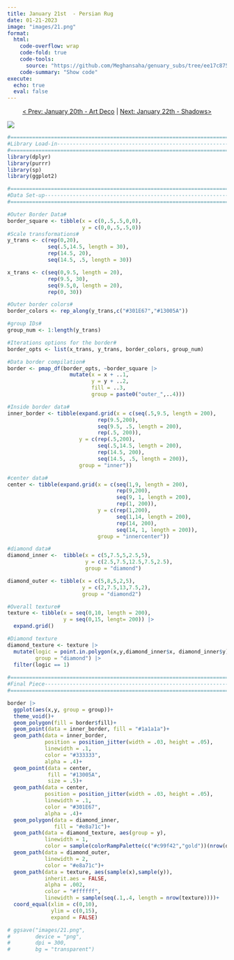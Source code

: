 ```yaml
---
title: January 21st  - Persian Rug
date: 01-21-2023
image: "images/21.png"
format:
  html:
    code-overflow: wrap
    code-fold: true
    code-tools:
      source: "https://github.com/Meghansaha/genuary_subs/tree/ee17c875f979a9647d1ecc697171d751b5e73198/year/submissions/2023/scripts/21_persian_rug.R"
    code-summary: "Show code"
execute:
  echo: true
  eval: false
---
```


<center>[\< Prev: January 20th - Art Deco](day_20.qmd) \| [Next: January 22th - Shadows\>](day_22.qmd)</center>

![](images/21.png){fig-alt="A generative art piece that is designed as a blue rug. The border is checkered with varying blue squares, the center is dark blue with a single textured gold diamond in the center. A black border is around the dark blue section of the rug." fig-align="center"}

```r
#=============================================================================#
#Library Load-in---------------------------------------------------------------
#=============================================================================#
library(dplyr)
library(purrr)
library(sp)
library(ggplot2)

#=============================================================================#
#Data Set-up-------------------------------------------------------------------
#=============================================================================#

#Outer Border Data#
border_square <- tibble(x = c(0,.5,.5,0,0),
                        y = c(0,0,.5,.5,0))
#Scale transformations#
y_trans <- c(rep(0,20),
             seq(.5,14.5, length = 30),
             rep(14.5, 20),
             seq(14.5, .5, length = 30))

x_trans <- c(seq(0,9.5, length = 20),
             rep(9.5, 30),
             seq(9.5,0, length = 20),
             rep(0, 30))

#Outer border colors#
border_colors <- rep_along(y_trans,c("#301E67","#13005A"))

#group IDs#
group_num <- 1:length(y_trans)

#Iterations options for the border#
border_opts <- list(x_trans, y_trans, border_colors, group_num)

#Data border compilation#
border <- pmap_df(border_opts, ~border_square |>
                    mutate(x = x + ..1,
                           y = y + ..2,
                           fill = ..3,
                           group = paste0("outer_",..4)))

#Inside border data#
inner_border <- tibble(expand.grid(x = c(seq(.5,9.5, length = 200),
                             rep(9.5,200),
                             seq(9.5, .5, length = 200),
                             rep(.5, 200)),
                       y = c(rep(.5,200),
                             seq(.5,14.5, length = 200),
                             rep(14.5, 200),
                             seq(14.5, .5, length = 200)),
                       group = "inner")) 

#center data#
center <- tibble(expand.grid(x = c(seq(1,9, length = 200),
                                   rep(9,200),
                                   seq(9, 1, length = 200),
                                   rep(1, 200)),
                             y = c(rep(1,200),
                                   seq(1,14, length = 200),
                                   rep(14, 200),
                                   seq(14, 1, length = 200)),
                             group = "innercenter")) 

#diamond data#
diamond_inner <-  tibble(x = c(5,7.5,5,2.5,5),
                         y = c(2.5,7.5,12.5,7.5,2.5),
                         group = "diamond")

diamond_outer <- tibble(x = c(5,8,5,2,5),
                        y = c(2,7.5,13,7.5,2),
                        group = "diamond2")

#Overall texture#
texture <- tibble(x = seq(0,10, length = 200),
                  y = seq(0,15, lengt= 200)) |>
  expand.grid()

#Diamond texture
diamond_texture <- texture |>
  mutate(logic = point.in.polygon(x,y,diamond_inner$x, diamond_inner$y),
         group = "diamond") |>
  filter(logic == 1)
  
#=============================================================================#
#Final Piece-------------------------------------------------------------------
#=============================================================================#

border |>
  ggplot(aes(x,y, group = group))+
  theme_void()+
  geom_polygon(fill = border$fill)+
  geom_point(data = inner_border, fill = "#1a1a1a")+
  geom_path(data = inner_border, 
            position = position_jitter(width = .03, height = .05), 
            linewidth = .1, 
            color = "#333333", 
            alpha = .4)+
  geom_point(data = center, 
             fill = "#13005A", 
             size = .5)+
  geom_path(data = center, 
            position = position_jitter(width = .03, height = .05), 
            linewidth = .1, 
            color = "#301E67", 
            alpha = .4)+
  geom_polygon(data = diamond_inner, 
               fill = "#e8a71c")+
  geom_path(data = diamond_texture, aes(group = y),  
            linewidth = 1, 
            color = sample(colorRampPalette(c("#c99f42","gold"))(nrow(diamond_texture))))+
  geom_path(data = diamond_outer, 
            linewidth = 2, 
            color = "#e8a71c")+
  geom_path(data = texture, aes(sample(x),sample(y)), 
            inherit.aes = FALSE, 
            alpha = .002, 
            color = "#ffffff", 
            linewidth = sample(seq(.1,.4, length = nrow(texture))))+
  coord_equal(xlim = c(0,10),
              ylim = c(0,15), 
              expand = FALSE)

# ggsave("images/21.png",
#        device = "png",
#        dpi = 300,
#        bg = "transparent")

```
